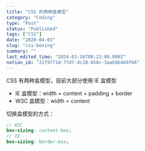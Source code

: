 ```yaml
---
title: "CSS 的两种盒模型"
category: "Coding"
type: "Post"
status: "Published"
tags: ["CSS"]
date: "2020-04-03"
slug: "css-boxing"
summary: ""
last_edited_time: "2024-03-16T08:21:00.000Z"
notion_id: "21f9771d-77d7-4c28-858c-3aab9b489f68"
---
```



CSS 有两种盒模型，目前大部分使用 IE 盒模型

- IE 盒模型：width = content + padding + border
- W3C 盒模型：width = content

切换盒模型的方式：


```scss
// W3C
box-sizing: content-box;
// IE
box-sizing: border-box;
```

